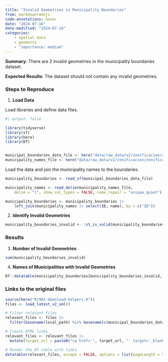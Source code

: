 ```yaml
---
title: "Invalid Geometries in Municipality Boundaries"
from: markdown+emoji
code-annotations: hover
date: "2024-07-16"
date-modified: "2024-07-16"
categories:
    - spatial data
    - geometry
    - "importance: medium"
---
```



**Summary**: There are 2 invalid geometries in the municipality boundaries dataset.

**Expected Results**: The dataset should not contain any invalid geometries.

### Steps to Reproduce

1. **Load Data**

Load libraries and define data files.

```r
#| output: false

library(tidyverse)
library(sf)
library(here)
library(DT)


municipal_boundaries_data_file <- here("data/raw_data/v2/zonificacion/zonificacion_municipios/zonificacion_municipios.shp")
municipality_names_file <- here("data/raw_data/v2/zonificacion/zonificacion_municipios/nombres_municipios.csv")
```

Load the data and join the municipality names to the boundaries.


```r
municipality_boundaries <- read_sf(municipal_boundaries_data_file)

municipality_names <- read_delim(municipality_names_file,
    delim = "|", show_col_types = FALSE, name_repair = "unique_quiet")

municipality_boundaries <- municipality_boundaries |>
    left_join(municipality_names |> select(ID, name), by = c("ID"))
```


2. **Identify Invalid Geometries**

```r
municipality_boundaries_invalid <- !st_is_valid(municipality_boundaries)
```

### Results

3. **Number of Invalid Geometries**

```r
sum(municipality_boundaries_invalid)
```

4. **Names of Municipalities with Invalid Geometries**

```r
DT::datatable(municipality_boundaries[municipality_boundaries_invalid,] |> st_drop_geometry())
```



### Links to the original files

```r
source(here("R/901-download-helpers.R"))
files <- load_latest_v2_xml()

# Filter relevant files
relevant_files <- files |> 
  filter(basename(local_path) %in% basename(c(municipal_boundaries_data_file, municipality_names_file)) )

# Create HTML links
relevant_files <- relevant_files |> 
  mutate(target_url = paste0("<a href='", target_url, "' target='_blank'>", target_url, "</a>"))

# Render the DT table with links
datatable(relevant_files, escape = FALSE, options = list(pageLength = 5))
```


